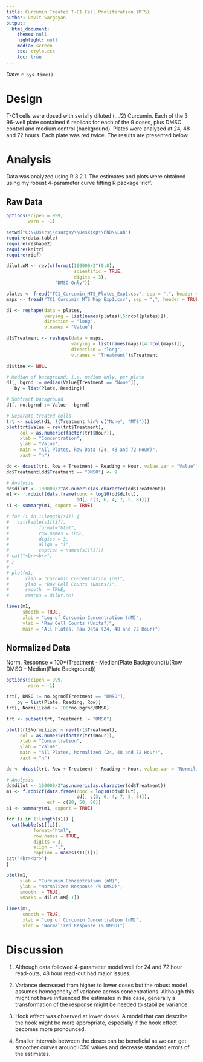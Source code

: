 ```yaml
---
title: Curcumin Treated T-C1 Cell Proliferation (MTS)
author: Davit Sargsyan
output:
  html_document:
    theme: null
    highlight: null
    media: screen
    css: style.css
    toc: true
---
```

Date: `r Sys.time()`

# Design

T-C1 cells were dosed with serially diluted (.../2) Curcumin. Each of the 3 96-well plate contained 6 replicas for each of the 9 doses, plus DMSO control and medium control (background). Plates were analyzed at 24, 48 and 72 hours. Each plate was red twice. The results are presented below.

# Analysis

Data was analyzed using R 3.2.1. The estimates and plots were obtained using my robust 4-parameter curve fitting R package 'ricf'. 

## Raw Data

```r
options(scipen = 999,
        warn = -1)

setwd("C:\\Users\\dsargsy\\Desktop\\PhD\\Lab")
require(data.table)
require(reshape2)
require(knitr)
require(ricf)

dilut.nM <- rev(c(format(100000/2^(0:8),
                         scientific = TRUE, 
                         digits = 3),
                  "DMSO Only"))

plates <- fread("TC1_Curcumin_MTS_Plates_Exp1.csv", sep = ",", header = TRUE)
maps <- fread("TC1_Curcumin_MTS_Map_Exp1.csv", sep = ",", header = TRUE)

d1 <- reshape(data = plates, 
              varying = list(names(plates)[5:ncol(plates)]),
              direction = "long",
              v.names = "Value")

d1$Treatment <- reshape(data = maps, 
                        varying = list(names(maps)[4:ncol(maps)]),
                        direction = "long",
                        v.names = "Treatment")$Treatment

d1$time <- NULL

# Median of background, i.e. medium only, per plate
d1[, bgrnd := median(Value[Treatment == "None"]),
   by = list(Plate, Reading)]

# Subtract background
d1[, no.bgrnd := Value - bgrnd]

# Separate treated cells
trt <- subset(d1, !(Treatment %in% c("None", "MTS")))
plot(trt$Value ~ rev(trt$Treatment), 
     col = as.numeric(factor(trt$Hour)),
     xlab = "Concentration",
     ylab = "Value",
     main = "All Plates, Raw Data (24, 48 and 72 Hour)",
     xaxt = "n")

dd <- dcast(trt, Row + Treatment ~ Reading + Hour, value.var = "Value")
dd$Treatment[dd$Treatment == "DMSO"] <- 9

# Analysis
dd$dilut <- 100000/2^as.numeric(as.character(dd$Treatment))
m1 <- f.robicf(data.frame(conc = log10(dd$dilut),
                          dd[, c(3, 6, 4, 7, 5, 8)]))
s1 <- summary(m1, export = TRUE)

# for (i in 1:length(s1)) {
#   cat(kable(s1[[i]],
#           format="html",
#           row.names = TRUE,
#           digits = 3,
#           align = "l",
#           caption = names(s1)[i]))
# cat("<br><br>")
# }
# 
# plot(m1,
#      xlab = "Curcumin Concentration (nM)",
#      ylab = "Raw Cell Counts (Units?)",
#      smooth  = TRUE,
#      xmarks = dilut.nM)

lines(m1,
      smooth = TRUE,
      xlab = "Log of Curcumin Concentration (nM)",
      ylab = "Raw Cell Counts (Units?)",
      main = "All Plates, Raw Data (24, 48 and 72 Hour)")
```

## Normalized Data

Norm. Response = 100*(Treatment - Median(Plate Background))/(Row DMSO - Median(Plate Background))

```r
options(scipen = 999,
        warn = -1)

trt[, DMSO := no.bgrnd[Treatment == "DMSO"],
    by = list(Plate, Reading, Row)]
trt[, Normilized := 100*no.bgrnd/DMSO]

trt <- subset(trt, Treatment != "DMSO")

plot(trt$Normilized ~ rev(trt$Treatment), 
     col = as.numeric(factor(trt$Hour)),
     xlab = "Concentration",
     ylab = "Value",
     main = "All Plates, Normalized (24, 48 and 72 Hour)",
     xaxt = "n")

dd <- dcast(trt, Row + Treatment ~ Reading + Hour, value.var = "Normilized")

# Analysis
dd$dilut <- 100000/2^as.numeric(as.character(dd$Treatment))
m1 <- f.robicf(data.frame(conc = log10(dd$dilut),
                          dd[, c(3, 6, 4, 7, 5, 8)]),
               ecf = c(20, 50, 80))
s1 <- summary(m1, export = TRUE)

for (i in 1:length(s1)) {
  cat(kable(s1[[i]],
          format="html",
          row.names = TRUE,
          digits = 3,
          align = "l",
          caption = names(s1)[i]))
cat("<br><br>")
}

plot(m1,
     xlab = "Curcumin Concentration (nM)",
     ylab = "Normalized Response (% DMSO)",
     smooth  = TRUE,
     xmarks = dilut.nM[-1])

lines(m1,
      smooth = TRUE,
      xlab = "Log of Curcumin Concentration (nM)",
      ylab = "Normalized Response (% DMSO)")
```

# Discussion

1. Although data followed 4-parameter model well for 24 and 72 hour read-outs, 48 hour read-out had major issues. 

2. Variance decreased from higher to lower doses but the robust model assumes homogeneity of variance across concentrations. Although this might not have influenced the estimates in this case, generally a transformation of the response might be needed to stabilize variance.

3. Hook effect was observed at lower doses. A model that can describe the hook might be more appropriate, especially if the hook effect becomes more pronounced.

4. Smaller intervals between the doses can be beneficial as we can get smoother curves around IC50 values and decrease standard errors of the estimates.
